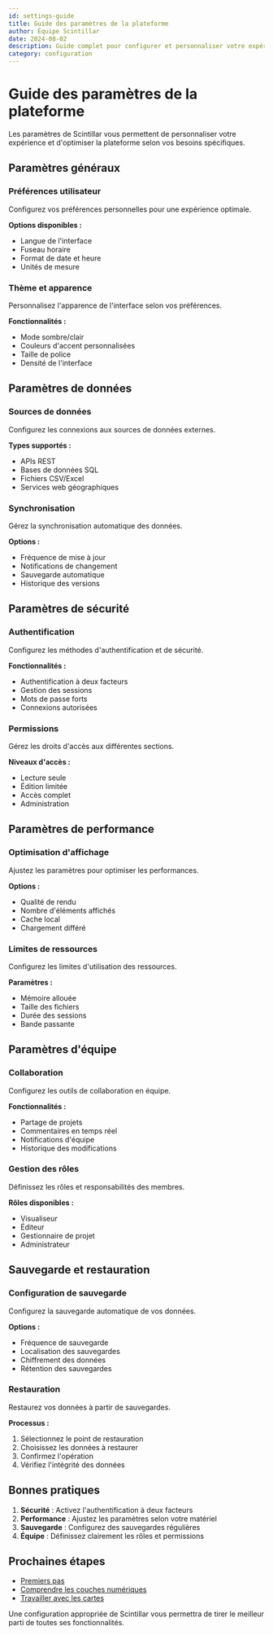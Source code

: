 ```yaml
---
id: settings-guide
title: Guide des paramètres de la plateforme
author: Équipe Scintillar
date: 2024-08-02
description: Guide complet pour configurer et personnaliser votre expérience Scintillar.
category: configuration
---
```


# Guide des paramètres de la plateforme

Les paramètres de Scintillar vous permettent de personnaliser votre expérience et d'optimiser la plateforme selon vos besoins spécifiques.

## Paramètres généraux

### Préférences utilisateur
Configurez vos préférences personnelles pour une expérience optimale.

**Options disponibles :**
- Langue de l'interface
- Fuseau horaire
- Format de date et heure
- Unités de mesure

### Thème et apparence
Personnalisez l'apparence de l'interface selon vos préférences.

**Fonctionnalités :**
- Mode sombre/clair
- Couleurs d'accent personnalisées
- Taille de police
- Densité de l'interface

## Paramètres de données

### Sources de données
Configurez les connexions aux sources de données externes.

**Types supportés :**
- APIs REST
- Bases de données SQL
- Fichiers CSV/Excel
- Services web géographiques

### Synchronisation
Gérez la synchronisation automatique des données.

**Options :**
- Fréquence de mise à jour
- Notifications de changement
- Sauvegarde automatique
- Historique des versions

## Paramètres de sécurité

### Authentification
Configurez les méthodes d'authentification et de sécurité.

**Fonctionnalités :**
- Authentification à deux facteurs
- Gestion des sessions
- Mots de passe forts
- Connexions autorisées

### Permissions
Gérez les droits d'accès aux différentes sections.

**Niveaux d'accès :**
- Lecture seule
- Édition limitée
- Accès complet
- Administration

## Paramètres de performance

### Optimisation d'affichage
Ajustez les paramètres pour optimiser les performances.

**Options :**
- Qualité de rendu
- Nombre d'éléments affichés
- Cache local
- Chargement différé

### Limites de ressources
Configurez les limites d'utilisation des ressources.

**Paramètres :**
- Mémoire allouée
- Taille des fichiers
- Durée des sessions
- Bande passante

## Paramètres d'équipe

### Collaboration
Configurez les outils de collaboration en équipe.

**Fonctionnalités :**
- Partage de projets
- Commentaires en temps réel
- Notifications d'équipe
- Historique des modifications

### Gestion des rôles
Définissez les rôles et responsabilités des membres.

**Rôles disponibles :**
- Visualiseur
- Éditeur
- Gestionnaire de projet
- Administrateur

## Sauvegarde et restauration

### Configuration de sauvegarde
Configurez la sauvegarde automatique de vos données.

**Options :**
- Fréquence de sauvegarde
- Localisation des sauvegardes
- Chiffrement des données
- Rétention des sauvegardes

### Restauration
Restaurez vos données à partir de sauvegardes.

**Processus :**
1. Sélectionnez le point de restauration
2. Choisissez les données à restaurer
3. Confirmez l'opération
4. Vérifiez l'intégrité des données

## Bonnes pratiques

1. **Sécurité** : Activez l'authentification à deux facteurs
2. **Performance** : Ajustez les paramètres selon votre matériel
3. **Sauvegarde** : Configurez des sauvegardes régulières
4. **Équipe** : Définissez clairement les rôles et permissions

## Prochaines étapes

- [Premiers pas](/docs/getting-started)
- [Comprendre les couches numériques](/docs/digital-layers)
- [Travailler avec les cartes](/docs/maps-guide)

Une configuration appropriée de Scintillar vous permettra de tirer le meilleur parti de toutes ses fonctionnalités.